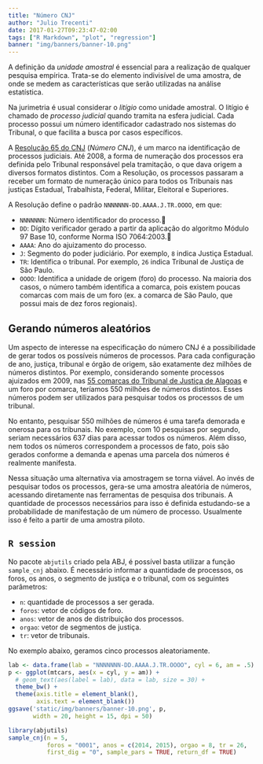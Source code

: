 ```yaml
---
title: "Número CNJ"
author: "Julio Trecenti"
date: 2017-01-27T09:23:47-02:00
tags: ["R Markdown", "plot", "regression"]
banner: "img/banners/banner-10.png"
---
```


A definição da *unidade amostral* é essencial para a realização de qualquer pesquisa empírica. Trata-se do elemento indivisível de uma amostra, de onde se medem as características que serão utilizadas na análise estatística.

Na jurimetria é usual considerar o *litígio* como unidade amostral. O litígio é chamado de *processo judicial* quando tramita na esfera judicial. Cada processo possui um número identificador cadastrado nos sistemas do Tribunal, o que facilita a busca por casos específicos.

A [Resolução 65 do CNJ](https://goo.gl/IX4PuX) (*Número CNJ*), é um marco na identificação de processos judiciais. Até 2008, a forma de numeração dos processos era definida pelo Tribunal responsável pela tramitação, o que dava origem a diversos formatos distintos. Com a Resolução, os processos passaram a receber um formato de numeração único para todos os Tribunais nas justiças Estadual, Trabalhista, Federal, Militar, Eleitoral e Superiores.

A Resolução define o padrão `NNNNNNN-DD.AAAA.J.TR.OOOO`, em que:

- `NNNNNNN`: Número identificador do processo.
- `DD`: Dígito verificador gerado a partir da aplicação do algoritmo Módulo 97 Base 10, conforme Norma ISO 7064:2003.
- `AAAA`: Ano do ajuizamento do processo.
- `J`: Segmento do poder judiciário. Por exemplo, `8` indica Justiça Estadual.
- `TR`: Identifica o tribunal. Por exemplo, `26` indica Tribunal de Justiça de São Paulo.
- `OOOO`: Identifica a unidade de origem (foro) do processo. Na maioria dos casos, o número também identifica a comarca, pois existem poucas comarcas com mais de um foro (ex. a comarca de São Paulo, que possui mais de dez foros regionais).

## Gerando números aleatórios

Um aspecto de interesse na especificação do número CNJ é a possibilidade de gerar todos os possíveis números de processos. Para cada configuração de ano, justiça, tribunal e órgão de origem, são exatamente dez milhões de números distintos. Por exemplo, considerando somente processos ajuizados em 2009, nas [55 comarcas do Tribunal de Justiça de Alagoas](http://tjal.jus.br/apmp/jurisdicaocomarcas09102015.pdf) e um foro por comarca, teríamos 550 milhões de números distintos. Esses números podem ser utilizados para pesquisar todos os processos de um tribunal.

No entanto, pesquisar 550 milhões de números é uma tarefa demorada e onerosa para os tribunais. No exemplo, com 10 pesquisas por segundo, seriam necessários 637 dias para acessar todos os números. Além disso, nem todos os números correspondem a processos de fato, pois são gerados conforme a demanda e apenas uma parcela dos números é realmente manifesta.

Nessa situação uma alternativa via amostragem se torna viável. Ao invés de pesquisar todos os processos, gera-se uma amostra aleatória de números, acessando diretamente nas ferramentas de pesquisa dos tribunais. A quantidade de processos necessários para isso é definida estudando-se a probabilidade de manifestação de um número de processo. Usualmente isso é feito a partir de uma amostra piloto.

## `R session`

No pacote `abjutils` criado pela ABJ, é possível basta utilizar a função `sample_cnj` abaixo. É necessário informar a quantidade de processos, os foros, os anos, o segmento de justiça e o tribunal, com os seguintes parâmetros:

- `n`: quantidade de processos a ser gerada.
- `foros`: vetor de códigos de foro.
- `anos`: vetor de anos de distribuição dos processos.
- `orgao`: vetor de segmentos de justiça.
- `tr`: vetor de tribunais.

No exemplo abaixo, geramos cinco processos aleatoriamente.

```r
lab <- data.frame(lab = "NNNNNNN-DD.AAAA.J.TR.OOOO", cyl = 6, am = .5)
p <- ggplot(mtcars, aes(x = cyl, y = am)) + 
  # geom_text(aes(label = lab), data = lab, size = 30) +
  theme_bw() +
  theme(axis.title = element_blank(),
        axis.text = element_blank())
ggsave('static/img/banners/banner-10.png', p, 
       width = 20, height = 15, dpi = 50)
```


```r
library(abjutils)
sample_cnj(n = 5, 
           foros = "0001", anos = c(2014, 2015), orgao = 8, tr = 26,
           first_dig = "0", sample_pars = TRUE, return_df = TRUE)
```

